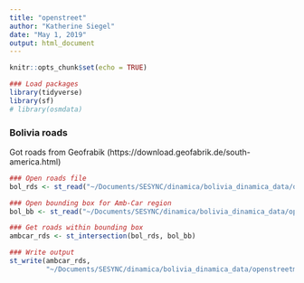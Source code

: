 ```yaml
---
title: "openstreet"
author: "Katherine Siegel"
date: "May 1, 2019"
output: html_document
---
```


```r
knitr::opts_chunk$set(echo = TRUE)

### Load packages
library(tidyverse)
library(sf)
# library(osmdata)
```

### Bolivia roads
Got roads from Geofrabik (https://download.geofabrik.de/south-america.html)
```r
### Open roads file
bol_rds <- st_read("~/Documents/SESYNC/dinamica/bolivia_dinamica_data/openstreetmap/gis_osm_roads_free_1.shp")

### Open bounding box for Amb-Car region
bol_bb <- st_read("~/Documents/SESYNC/dinamica/bolivia_dinamica_data/openstreetmap/ambcar_larger_buffer.shp")

### Get roads within bounding box
ambcar_rds <- st_intersection(bol_rds, bol_bb)

### Write output
st_write(ambcar_rds,
         "~/Documents/SESYNC/dinamica/bolivia_dinamica_data/openstreetmap/ambcar_rds.shp")
```

